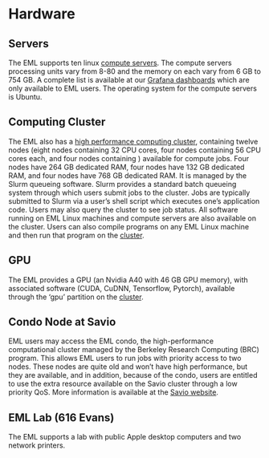# Hardware

## Servers

The EML supports ten linux [compute servers](servers.qmd). The compute
servers processing units vary from 8-80 and the memory on each vary from
6 GB to 754 GB. A complete list is available at our [Grafana
dashboards](monitoring.qmd) which are only available to EML users. The
operating system for the compute servers is Ubuntu.

## Computing Cluster

The EML also has a [high performance computing cluster](cluster.qmd), containing twelve
nodes (eight nodes containing 32 CPU cores, four nodes containing 56 CPU
cores each, and four nodes containing ) available for compute jobs. Four
nodes have 264 GB dedicated RAM, four nodes have 132 GB dedicated RAM,
and four nodes have 768 GB dedicated RAM. It is managed by the Slurm
queueing software. Slurm provides a standard batch queueing system
through which users submit jobs to the cluster. Jobs are typically
submitted to Slurm via a user's shell script which executes one's
application code. Users may also query the cluster to see job status.
All software running on EML Linux machines and compute servers are also
available on the cluster. Users can also compile programs on any EML
Linux machine and then run that program on the [cluster](cluster.qmd).

## GPU

The EML provides a GPU (an Nvidia A40 with 46 GB GPU memory), with
associated software (CUDA, CuDNN, Tensorflow, Pytorch), available
through the 'gpu' partition on the [cluster](cluster.qmd).

## Condo Node at Savio

EML users may access the EML condo, the high-performance
computational cluster managed by the Berkeley Research Computing (BRC)
program. This allows EML users to run jobs with priority access to two
nodes. These nodes are quite old and won't have high performance, but they are available, and in addition, because of the condo, users are entitled to use the extra resource available on the
Savio cluster through a low priority QoS. More information is available
at the [Savio
website](http://research-it.berkeley.edu/services/high-performance-computing).

## EML Lab (616 Evans)

The EML supports a lab with public Apple desktop computers and two network printers.
